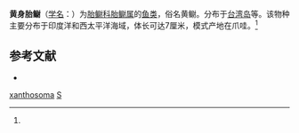 {{Speciesbox
| taxon = Springeratus xanthosoma
| binomial_authority = (Bleeker, 1857)<ref name='id8024'>{{cite web| url =http://www.bioinfo.cn/db05/BjdwSpecies.php?action=view&id=8024| title =黄身胎鳚| work =《中国动物物种编目数据库》| publisher =中国科学院微生物研究所| author =中国科学院动物研究所| accessdate =2009-04-16| deadurl =yes| archiveurl =https://web.archive.org/web/20160305042740/http://www.bioinfo.cn/db05/BjdwSpecies.php?action=view&id=8024| archivedate =2016-03-05}}</ref>
}}

'''黄身胎鳚'''（[[学名|学名]]：{{lang|la|''Springeratus xanthosoma''}}）为[[胎鳚科|胎鳚科]][[胎鳚属|胎鳚属]]的[[鱼类|鱼类]]，俗名黄鳚。分布于[[台湾岛|台湾岛]]等。该物种主要分布于印度洋和西太平洋海域，体长可达7厘米，模式产地在爪哇。<ref name='id8024'/>

== 参考文献 ==
{{reflist}}
* {{TaiBNET| zh=黃鳚 | id=381636 | binomial=Springeratus xanthosoma | authority=Bleeker, 1857 | var= | accessdate=2013-01-24}}
{{鱸形目小作品}}

{{taxonbar}}
[[Category:胎鳚属|xanthosoma]]
[[Category:1857年描述的魚類|S]]